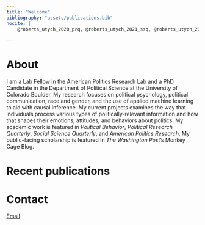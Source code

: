 ```yaml
---
title: "Welcome"
bibliography: "assets/publications.bib"
nocite: |
    @roberts_utych_2020_prq, @roberts_utych_2021_ssq, @roberts_utych_2021_apr, @fahey_et-al_2022_apr, @roberts_wolak_2022_pb

---
```


# About {#sec-about}
I am a Lab Fellow in the American Politics Research Lab and a PhD Candidate in the Department of Political Science at the University of Colorado Boulder. My research focuses on political psychology, political communication, race and gender, and the use of applied machine learning to aid with causal inference. My current projects examines the way that individuals process various types of politically-relevant information and how that shapes their emotions, attitudes, and behaviors about politics. My academic work is featured in *Political Behavior*, *Political Research Quarterly*, *Social Science Quarterly*, and *American Politics Research*. My public-facing scholarship is featured in *The Washington Post*'s Monkey Cage Blog.

# Recent publications
:::{#refs}
:::

# Contact

<a class="button1" href ="mailto:damon.charles.roberts@gmail.com">
    Email
</a>